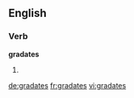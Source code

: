 ==English==

===Verb===
'''gradates'''

# {{third-person singular of|[[gradate]]}}

[[de:gradates]]
[[fr:gradates]]
[[vi:gradates]]
